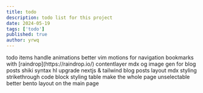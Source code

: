 ```yaml
---
title: todo
description: todo list for this project
date: 2024-05-19
tags: ['todo']
published: true
author: yrwq
---
```


<Todo done={true}>
    todo items
</Todo>

<Todo done={true}>
    handle animations better
</Todo>

<Todo done={false}>
    vim motions for navigation
</Todo>

<Todo done={false}>
    bookmarks with [raindrop](https://raindrop.io/)
</Todo>

<Todo done={false}>
    contentlayer mdx
</Todo>

<Todo done={false}>
    og image gen for blog posts
</Todo>

<Todo done={false}>
    shiki syntax hl
</Todo>

<Todo done={false}>
    upgrade nextjs & tailwind
</Todo>

<Todo done={false}>
    blog posts layout
</Todo>

<Todo done={false}>
    mdx styling
</Todo>

<Todo done={false}>
    strikethrough
</Todo>

<Todo done={false}>
    code block styling
</Todo>

<Todo done={false}>
    table
</Todo>

<Todo done={false}>
    make the whole page unselectable
</Todo>

<Todo done={false}>
    better bento layout on the main page
</Todo>
